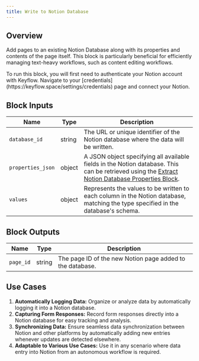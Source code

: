 ```yaml
---
title: Write to Notion Database
---
```


## Overview

Add pages to an existing Notion Database along with its properties and contents of the page itself. This block is particularly beneficial for efficiently managing text-heavy workflows, such as content editing workflows.

<Note>
  To run this block, you will first need to authenticate your Notion account
  with Keyflow. Navigate to your
  [credentials](https://keyflow.space/settings/credentials) page and connect
  your Notion.
</Note>

## Block Inputs

| Name              | Type   | Description                                                                                                                                                                                           |
| ----------------- | ------ | ----------------------------------------------------------------------------------------------------------------------------------------------------------------------------------------------------- |
| `database_id`     | string | The URL or unique identifier of the Notion database where the data will be written.                                                                                                                   |
| `properties_json` | object | A JSON object specifying all available fields in the Notion database. This can be retrieved using the [Extract Notion Database Properties Block](/blocks/loaders/extract-notion-database-properties). |
| `values`          | object | Represents the values to be written to each column in the Notion database, matching the type specified in the database's schema.                                                                      |

## Block Outputs

| Name      | Type   | Description                                               |
| --------- | ------ | --------------------------------------------------------- |
| `page_id` | string | The page ID of the new Notion page added to the database. |

## Use Cases

1. **Automatically Logging Data:** Organize or analyze data by automatically logging it into a Notion database.
2. **Capturing Form Responses:** Record form responses directly into a Notion database for easy tracking and analysis.
3. **Synchronizing Data:** Ensure seamless data synchronization between Notion and other platforms by automatically adding new entries whenever updates are detected elsewhere.
4. **Adaptable to Various Use Cases:** Use it in any scenario where data entry into Notion from an autonomous workflow is required.
